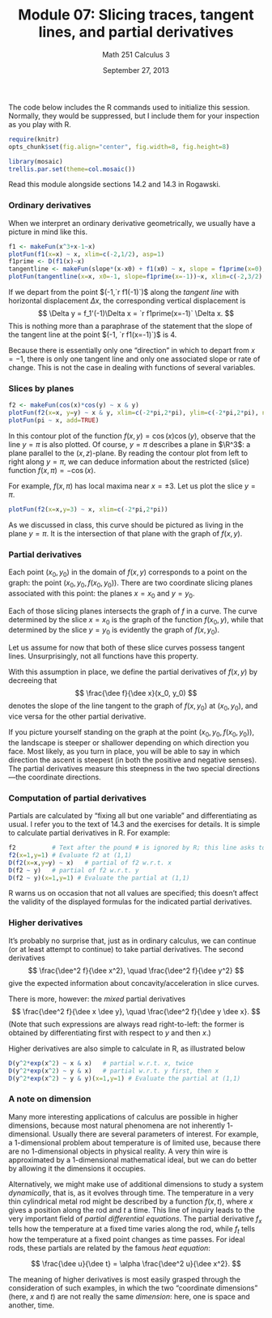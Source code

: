 % Module 07:
  Slicing traces, tangent lines, and partial derivatives
% Math 251 Calculus 3
% September 27, 2013 <!-- day 13 -->

$\newcommand{\R}{\mathbf{R}}$
$\newcommand{\dee}{\partial}$

The code below includes the R commands used to initialize this session.
Normally, they would be suppressed, but I include them for your inspection as
you play with R.

```{r results="hide",label="options"}
require(knitr)
opts_chunk$set(fig.align="center", fig.width=8, fig.height=8)
```

```{r warning=FALSE,error=FALSE,message=FALSE,results="hide"}
library(mosaic)
trellis.par.set(theme=col.mosaic())
```

Read this module alongside sections 14.2 and 14.3 in Rogawski.

### Ordinary derivatives 

When we interpret an ordinary derivative geometrically, we usually have a picture in mind like this.

```{r ord_deriv, label="ordinary_deriv"}
f1 <- makeFun(x^3+x-1~x)
plotFun(f1(x=x) ~ x, xlim=c(-2,1/2), asp=1)
f1prime <- D(f1(x)~x)
tangentline <- makeFun(slope*(x-x0) + f1(x0) ~ x, slope = f1prime(x=0), x0 = 0)
plotFun(tangentline(x=x, x0=-1, slope=f1prime(x=-1))~x, xlim=c(-2,3/2), add=TRUE, col="red")
```

If we depart from the point $(-1,`r f1(-1)`)$ along the *tangent line* with horizontal displacement $\Delta x$, the corresponding vertical displacement is 
$$
    \Delta y = f_1'(-1)\Delta x = `r f1prime(x=-1)` \Delta x.
$$
This is nothing more than a paraphrase of the statement that the slope of the tangent line at the point $(-1, `r f1(x=-1)`)$ is $4$. 

Because there is essentially only one "direction" in which to depart from $x = -1$, there is only one tangent line and only one associated slope or rate of change. This is not the case in dealing with functions of several variables.

### Slices by planes

```{r part_deriv_setup, label="partial_deriv_setup"}
f2 <- makeFun(cos(x)*cos(y) ~ x & y)
plotFun(f2(x=x, y=y) ~ x & y, xlim=c(-2*pi,2*pi), ylim=c(-2*pi,2*pi), npts=100)
plotFun(pi ~ x, add=TRUE)
```
In this contour plot of the function $f(x,y) = \cos{(x)} \cos{(y)}$, observe that the line $y = \pi$ is also plotted. Of course, $y = \pi$ describes a plane in $\R^3$: a plane parallel to the $(x,z)$-plane. By reading the contour plot from left to right along $y = \pi$, we can deduce information about the restricted (slice) function $f(x, \pi) = -\cos{(x)}$. 

For example, $f(x, \pi)$ has local maxima near $x = \pm 3$. Let us plot the slice $y = \pi$.

```{r slice, label="slice"}
plotFun(f2(x=x,y=3) ~ x, xlim=c(-2*pi,2*pi))
```

As we discussed in class, this curve should be pictured as living in the plane $y = \pi$. It is the intersection of that plane with the graph of $f(x,y)$.

### Partial derivatives

Each point $(x_0, y_0)$ in the domain of $f(x,y)$ corresponds to a point on the graph: the point $(x_0, y_0, f(x_0, y_0))$. There are two coordinate slicing planes associated with this point: the planes $x = x_0$ and $y = y_0$.

Each of those slicing planes intersects the graph of $f$ in a curve. The curve determined by the slice $x = x_0$ is the graph of the function $f(x_0,y)$, while that determined by the slice $y = y_0$ is evidently the graph of $f(x, y_0)$. 

Let us assume for now that both of these slice curves possess tangent lines. Unsurprisingly, not all functions have this property.

With this assumption in place, we define the partial derivatives of $f(x,y)$ by decreeing that
$$ \frac{\dee f}{\dee x}(x_0, y_0) $$
denotes the slope of the line tangent to the graph of $f(x, y_0)$ at $(x_0, y_0)$, and vice versa for the other partial derivative.

If you picture yourself standing on the graph at the point $(x_0, y_0, f(x_0, y_0))$, the landscape is steeper or shallower depending on which direction you face. Most likely, as you turn in place, you will be able to say in which direction the ascent is steepest (in both the positive and negative senses). The partial derivatives measure this steepness in the two special directions---the coordinate directions.

### Computation of partial derivatives

Partials are calculated by "fixing all but one variable" and differentiating as usual. I refer you to the text of 14.3 and the exercises for details. It is simple to calculate partial derivatives in R. For example:

```{r calc_derivs, label="calc_derivs"}
f2          # Text after the pound # is ignored by R; this line asks to print the definition of f2
f2(x=1,y=1) # Evaluate f2 at (1,1)
D(f2(x=x,y=y) ~ x)   # partial of f2 w.r.t. x
D(f2 ~ y)   # partial of f2 w.r.t. y
D(f2 ~ y)(x=1,y=1) # Evaluate the partial at (1,1)
```

R warns us on occasion that not all values are specified; this doesn't affect the validity of the displayed formulas for the indicated partial derivatives.

### Higher derivatives

It's probably no surprise that, just as in ordinary calculus, we can continue (or at least attempt to continue) to take partial derivatives. The second derivatives
$$ \frac{\dee^2 f}{\dee x^2}, \quad \frac{\dee^2 f}{\dee y^2} $$
give the expected information about concavity/acceleration in slice curves.

There is more, however: the *mixed* partial derivatives
$$ \frac{\dee^2 f}{\dee x \dee y}, \quad \frac{\dee^2 f}{\dee y \dee x}. $$
(Note that such expressions are always read right-to-left: the former is obtained by differentiating first with respect to $y$ and then $x$.)

Higher derivatives are also simple to calculate in R, as illustrated below

```{r second_order_derivs, label="second_order_derivs"}
D(y^2*exp(x^2) ~ x & x)   # partial w.r.t. x, twice
D(y^2*exp(x^2) ~ y & x)   # partial w.r.t. y first, then x
D(y^2*exp(x^2) ~ y & y)(x=1,y=1) # Evaluate the partial at (1,1)
```

### A note on dimension

Many more interesting applications of calculus are possible in higher dimensions, because most natural phenomena are not inherently $1$-dimensional. Usually there are several parameters of interest. For example, a 1-dimensional problem about temperature is of limited use, because there are no 1-dimensional objects in physical reality. A very thin wire is approximated by a 1-dimensional mathematical ideal, but we can do better by allowing it the dimensions it occupies.

Alternatively, we might make use of additional dimensions to study a system *dynamically*, that is, as it evolves through time. The temperature in a very thin cylindrical metal rod might be described by a function $f(x,t)$, where $x$ gives a position along the rod and $t$ a time. This line of inquiry leads to the very important field of *partial differential equations*. The partial derivative $f_x$ tells how the temperature at a fixed time varies along the rod, while $f_t$ tells how the temperature at a fixed point changes as time passes. For ideal rods, these partials are related by the famous *heat equation*:

$$ \frac{\dee u}{\dee t} = \alpha \frac{\dee^2 u}{\dee x^2}. $$

The meaning of higher derivatives is most easily grasped through the consideration of such examples, in which the two "coordinate dimensions" (here, $x$ and $t$) are not really the same *dimension*: here, one is space and another, time.